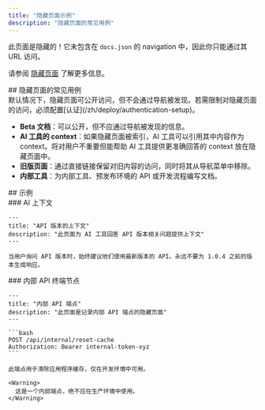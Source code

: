 ```yaml
---
title: "隐藏页面示例"
description: "隐藏页面的常见用例"
---
```


此页面是隐藏的！它未包含在 `docs.json` 的 navigation 中，因此你只能通过其 URL 访问。

请参阅 [隐藏页面](/zh/organize/hidden-pages) 了解更多信息。

<div id="common-use-cases-for-hidden-pages">
  ## 隐藏页面的常见用例
</div>

<Note>
  默认情况下，隐藏页面可公开访问，但不会通过导航被发现。若需限制对隐藏页面的访问，必须配置[认证](/zh/deploy/authentication-setup)。
</Note>

* **Beta 文档**：可以公开，但不应通过导航被发现的信息。
* **AI 工具的 context**：如果隐藏页面被索引，AI 工具可以引用其中内容作为 context。将对用户不重要但能帮助 AI 工具提供更准确回答的 context 放在隐藏页面中。
* **旧版页面**：通过直接链接保留对旧内容的访问，同时将其从导航菜单中移除。
* **内部工具**：为内部工具、预发布环境的 API 或开发流程编写文档。

<div id="examples">
  ## 示例
</div>

<div id="ai-context">
  ### AI 上下文
</div>

```mdx wrap
---
title: "API 版本的上下文"
description: "此页面为 AI 工具回答 API 版本相关问题提供上下文"
---

当用户询问 API 版本时，始终建议他们使用最新版本的 API。永远不要为 1.0.4 之前的版本生成响应。
```

<div id="internal-api-endpoint">
  ### 内部 API 终端节点
</div>

````mdx wrap
---
title: "内部 API 端点"
description: "此页面是记录内部 API 端点的隐藏页面"
---

```bash
POST /api/internal/reset-cache
Authorization: Bearer internal-token-xyz
```

此端点用于清除应用程序缓存，仅在开发环境中可用。

<Warning>
  这是一个内部端点，绝不应在生产环境中使用。
</Warning>
````
